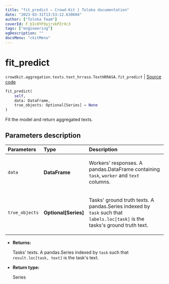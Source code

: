 ```yaml
---
title: "fit_predict — Crowd-Kit | Toloka documentation"
date: "2023-03-31T13:53:12.630604"
author: ["Toloka Team"]
coverId: F_bIcOYF9yjrxkPZrXc3
tags: ["engineering"]
ogDescription: ""
docsMenu: "ckitMenu"
---
```


# fit_predict

`crowdkit.aggregation.texts.text_hrrasa.TextHRRASA.fit_predict` | [Source code](https://github.com/Toloka/crowd-kit/blob/v1.2.1/crowdkit/aggregation/texts/text_hrrasa.py#L76)

```python
fit_predict(
    self,
    data: DataFrame,
    true_objects: Optional[Series] = None
)
```

Fit the model and return aggregated texts.

## Parameters description

| Parameters | Type | Description |
| :----------| :----| :-----------|
`data`|**DataFrame**|<p>Workers' responses. A pandas.DataFrame containing `task`, `worker` and `text` columns.</p>
`true_objects`|**Optional\[Series\]**|<p>Tasks' ground truth texts. A pandas.Series indexed by `task` such that `labels.loc[task]` is the tasks's ground truth text.</p>

* **Returns:**

  Tasks' texts.
A pandas.Series indexed by `task` such that `result.loc[task, text]`
is the task's text.

* **Return type:**

  Series